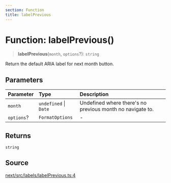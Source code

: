 ```yaml
---
section: Function
title: labelPrevious
---
```


# Function: labelPrevious()

> **labelPrevious**(`month`, `options`?): `string`

Return the default ARIA label for next month button.

## Parameters

| Parameter | Type | Description |
| :------ | :------ | :------ |
| `month` | `undefined` \| `Date` | Undefined where there's no previous month no navigate to. |
| `options`? | `FormatOptions` | - |

## Returns

`string`

## Source

[next/src/labels/labelPrevious.ts:4](https://github.com/gpbl/react-day-picker/blob/a8bfa5451/next/src/labels/labelPrevious.ts#L4)
